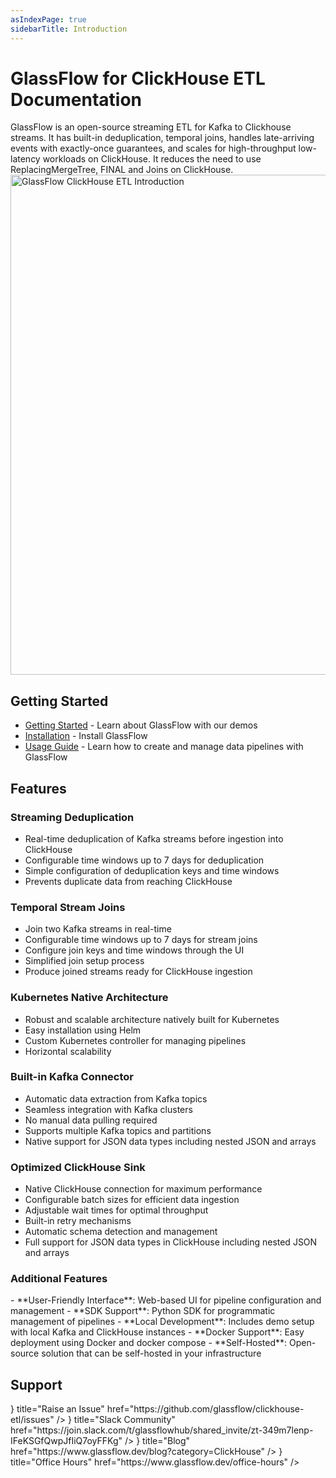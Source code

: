 ```yaml
---
asIndexPage: true
sidebarTitle: Introduction
---
```


# GlassFlow for ClickHouse ETL Documentation


GlassFlow is an open-source streaming ETL for Kafka to Clickhouse streams. It has built-in deduplication, temporal joins, handles late-arriving events with exactly-once guarantees, and scales for high-throughput low-latency workloads on ClickHouse. It reduces the need to use ReplacingMergeTree, FINAL and Joins on ClickHouse.
<br />
<img src="/assets/clickhouse-etl-introduction.jpg" alt="GlassFlow ClickHouse ETL Introduction" width="800"/>

## Getting Started

- [Getting Started](/getting-started) - Learn about GlassFlow with our demos
- [Installation](/installation) - Install GlassFlow
- [Usage Guide](/usage-guide) - Learn how to create and manage data pipelines with GlassFlow

## Features

<div className="grid grid-cols-1 md:grid-cols-2 gap-4">
<div className="flex flex-col gap-4">

### Streaming Deduplication
- Real-time deduplication of Kafka streams before ingestion into ClickHouse
- Configurable time windows up to 7 days for deduplication
- Simple configuration of deduplication keys and time windows
- Prevents duplicate data from reaching ClickHouse

### Temporal Stream Joins
- Join two Kafka streams in real-time
- Configurable time windows up to 7 days for stream joins
- Configure join keys and time windows through the UI
- Simplified join setup process
- Produce joined streams ready for ClickHouse ingestion

### Kubernetes Native Architecture
- Robust and scalable architecture natively built for Kubernetes
- Easy installation using Helm
- Custom Kubernetes controller for managing pipelines
- Horizontal scalability

### Built-in Kafka Connector
- Automatic data extraction from Kafka topics
- Seamless integration with Kafka clusters
- No manual data pulling required
- Supports multiple Kafka topics and partitions
- Native support for JSON data types including nested JSON and arrays

### Optimized ClickHouse Sink
- Native ClickHouse connection for maximum performance
- Configurable batch sizes for efficient data ingestion
- Adjustable wait times for optimal throughput
- Built-in retry mechanisms
- Automatic schema detection and management
- Full support for JSON data types in ClickHouse including nested JSON and arrays

</div>
</div>

### Additional Features
<div className="grid grid-cols-1 md:grid-cols-2 gap-4">
- **User-Friendly Interface**: Web-based UI for pipeline configuration and management
- **SDK Support**: Python SDK for programmatic management of pipelines
- **Local Development**: Includes demo setup with local Kafka and ClickHouse instances
- **Docker Support**: Easy deployment using Docker and docker compose
- **Self-Hosted**: Open-source solution that can be self-hosted in your infrastructure
</div>

## Support
<Cards>
    <Cards.Card icon={<GitHubIcon />} title="Raise an Issue" href="https://github.com/glassflow/clickhouse-etl/issues" />
    <Cards.Card icon={<DiscordIcon />} title="Slack Community" href="https://join.slack.com/t/glassflowhub/shared_invite/zt-349m7lenp-IFeKSGfQwpJfIiQ7oyFFKg" />
    <Cards.Card icon={<MdxIcon />} title="Blog" href="https://www.glassflow.dev/blog?category=ClickHouse" />
    <Cards.Card icon={<GlobeIcon />} title="Office Hours" href="https://www.glassflow.dev/office-hours" />
</Cards>
